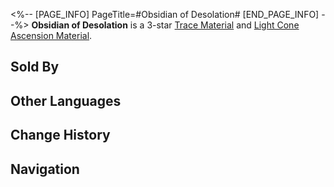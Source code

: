 <%-- [PAGE_INFO]
PageTitle=#Obsidian of Desolation#
[END_PAGE_INFO] --%>
{{Item Infobox
|title       = Obsidian of Desolation
|id          = 110152
|image       = Item Obsidian of Desolation.png
|type        = 
|invCategory = Upgrade Materials
|rarity      = 3
|effect      = A chunk of dark matter captured from the void. Used to level up Traces moderately for {{Color|h|Nihility}} characters.
|description = No reflections can be seen on the surface of the black prism. Not only does it suck in all the light, it seems to also absorb the wielder's emotions, leaving only a faint feeling of emptiness.
|source1     = Calyx (Great Mine)
|source2     = Calyx (Great Mine)
|source3     = [[Omni-Synthesizer]] &mdash; Material Synthesis
|source4     = Embers Exchange
|source5     = [[Omni-Synthesizer]] &mdash; Material Exchange
}}
{{Description|1=''"..."''}}
'''Obsidian of Desolation''' is a 3-star [[Trace Material]] and [[Light Cone Ascension Material]].

==Sold By==
{{Shop Availability}}

==Other Languages==
{{Other Languages
|en   = Obsidian of Desolation
|zhs  = 虚空黑曜
|zht  = 虛空黑曜
|ja   = 虚空の黒曜
|ko   = 허공의 흑요
|es   = Obsidiana del vacío
|fr   = Obsidienne de désolation
|ru   = Обсидиан запустения
|th   = Obsidian of Desolation
|vi   = Ánh Đen Hư Không
|de   = Obsidian der Trostlosigkeit
|id   = Obsidian of Desolation
|pt   = Obsidiana da Desolação
}}

==Change History==
{{Change History|2.0}}

==Navigation==
{{Upgrade Material Navbox}}